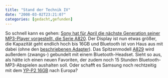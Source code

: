 ```yaml
---
title: "Stand der Technik IV"
date: "2008-03-02T23:21:07"
categories: [gedacht,gefunden]
---
```


So schnell kann es gehen: [Sony hat für April die nächste Generation seiner MP3-Player vorgestellt, die Serie A820](http://neuerdings.com/2008/02/22/nwz-a820-bluetooth-walkman-von-sony/). Der Display ist nun etwas größer, die Kapazität geht endlich hoch bis 16GB und Bluetooth ist von Haus aus mit dabei (ohne den [beschriebenen Adapter](/blog/2008/01/21/stand-der-technik/)). Das Spitzenmodell [A829](http://www.sony.de/view/ShowProduct.action?product=NWZ-A829&site=odw_de_DE&imageType=Main&category=NWS+A+Series) wird außerdem (zwangs-) gebundelt mit einem Bluetooth-Headset. Sieht so aus, als hätte ich einen neuen Favoriten, der zudem noch 15 Stunden Bluetooth-MP3-Abspielen aushalten soll. Oder schafft es Samsung noch rechtzeitig mit dem [YP-P2 16GB](http://www.anythingbutipod.com/archives/2008/01/samsung-p2-16gb-and-other-ces-news.php) nach Europa?
